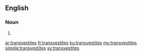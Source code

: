 ==English==

===Noun===
{{head|en|noun plural form}}

# {{plural of|transvestite|lang=en}}

[[ar:transvestites]]
[[fr:transvestites]]
[[ku:transvestites]]
[[my:transvestites]]
[[simple:transvestites]]
[[sv:transvestites]]
